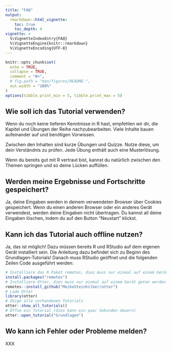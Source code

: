 ```yaml
---
title: "FAQ"
output:
  rmarkdown::html_vignette:
    toc: true
    toc_depth: 4
vignette: >
  %\VignetteIndexEntry{FAQ}
  %\VignetteEngine{knitr::rmarkdown}
  %\VignetteEncoding{UTF-8}
---
```


```r
knitr::opts_chunk$set(
  echo = TRUE,
  collapse = TRUE,
  comment = "#>",
  # fig.path = "man/figures/README-",
  out.width = "100%"
)
options(tibble.print_min = 5, tibble.print_max = 5)
```


## Wie soll ich das Tutorial verwenden?

Wenn du noch keine tieferen Kenntnisse in R hast, empfehlen wir dir, die Kapitel und Übungen der Reihe nachzubearbeiten.
Viele Inhalte bauen aufeinander auf und benötigen Vorwissen.

Zwischen den Inhalten sind kurze Übungen und Quizze.
Nutze diese, um dein Verständnis zu prüfen.
Jede Übung enthält auch eine Musterlösung.

Wenn du bereits gut mit R vertraut bist, kannst du natürlich zwischen den Themen springen und so deine Lücken auffüllen.


## Werden meine Ergebnisse und Fortschritte gespeichert?

Ja, deine Eingaben werden in deinem verwendeten Browser über Cookies gespeichert.
Wenn du einen anderen Browser oder ein anderes Gerät verwendest, werden deine Eingaben nicht übertragen.
Du kannst all deine Eingaben löschen, indem du auf den Button "Neustart" klickst.



## Kann ich das Tutorial auch offline nutzen?

Ja, das ist möglich!
Dazu müssen bereits R und RStudio auf dem eigenen Gerät installiert sein.
Die Anleitung dazu befindet sich zu Beginn des Grundlagen-Tutorials!
Danach muss RStudio geöffnet und die folgenden Zeilen Code ausgeführt werden:

```r
# Installiere das R Paket remotes, dies muss nur einmal auf einem Gerät getan werden
install.packages("remotes")
# Installiere Otter, dies muss nur einmal auf einem Gerät getan werden
remotes::install_github("MeikeSteinhilber/otter")
# Lade Otter
library(otter)
# Zeige alle vorhandenen Tutorials
otter::show_all_tutorials()
# Öffne ein Tutorial (dies kann ein paar Sekunden dauern)
otter::open_tutorial("Grundlagen")
```

## Wo kann ich Fehler oder Probleme melden?

XXX
